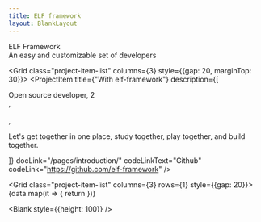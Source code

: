 ```yaml
---
title: ELF framework
layout: BlankLayout
---
```




<div style={{fontSize: 40, padding: "30px 0px", fontWeight: 700}}>ELF Framework</div>

<div style={{fontSize: 20}}>An easy and customizable set of developers</div>

<Grid class="project-item-list" columns={3} style={{gap: 20, marginTop: 30}}>
    <ProjectItem title={"With elf-framework"} description={[
    <div>Open source developer, 2</div>,
    <div>&nbsp;</div>,
    <p>Let's get together in one place, study together, play together, and build together.</p>
    ]} docLink="/pages/introduction/" codeLinkText="Github" codeLink="https://github.com/elf-framework" />
</Grid>

<Divider margin={50}/>

<Grid class="project-item-list" columns={3} rows={1} style={{gap: 20}}>
    {data.map(it => {
        return <ProjectItem full title={it.title} npm={it.npm} description={it.description} docLink={it.docLink} codeLinkText={it.codeLinkText} codeLink={it.codeLink} type={it.type} selected={it.selected} />
    })}
</Grid>


<Blank style={{height: 100}} />



